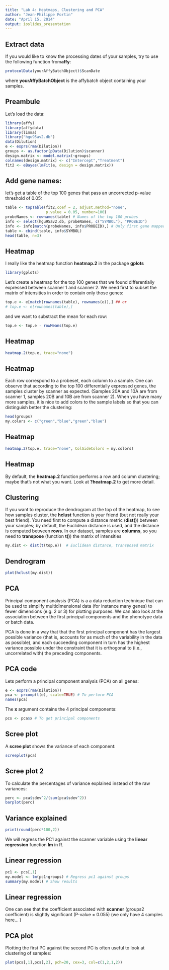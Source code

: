 ```yaml
---
title: "Lab 4: Heatmaps, Clustering and PCA"
author: "Jean-Philippe Fortin"
date: "April 15, 2014"
output: ioslides_presentation
---
```


## Extract data
If you would like to know the processing dates of your samples, try to use the following function from**affy**:
```r
protocolData(yourAffyBatchObject)$ScanDate
```
where **yourAffyBatchObject** is the affybatch object containing your samples. 

## Preambule
Let's load the data:
```r
library(affy)
library(affydata)
library(limma)
library("hgu95av2.db")
data(Dilution)
e <- exprs(rma(Dilution))
groups <- as.factor(pData(Dilution)$scanner)
design.matrix <- model.matrix(~groups)
colnames(design.matrix) <- c("Intercept","Treatment")
fit2 <- eBayes(lmFit(e, design = design.matrix))
```

## Add gene names:
let's get a table of the top 100 genes that pass an uncorrected p-value threshold of 0.05:
```r
table <- topTable(fit2,coef = 2, adjust.method="none", 
                  p.value = 0.05, number=100)
probeNames <- rownames(table) # Names of the top 100 probes
info <- select(hgu95av2.db, probeNames, c("SYMBOL"), "PROBEID")
info <- info[match(probeNames, info$PROBEID),] # Only first gene mapped
table <- cbind(table, info$SYMBOL)
head(table, n=3)
```

## Heatmap
I really like the heatmap function **heatmap.2** in the package **gplots**
```r
library(gplots)
```
Let's create a heatmap for the top 100 genes that we found differentially expressed between scanner 1 and scanner 2. We need first to subset the matrix of intensities in order to contain only those genes:
```r
top.e <- e[match(rownames(table), rownames(e)),] ## or 
# top.e <- e[rownames(table),]
```
and we want to substract the mean for each row:
```r
top.e <- top.e - rowMeans(top.e)
```

## Heatmap 
```r
heatmap.2(top.e, trace="none")
```

## Heatmap
Each row correspond to a probeset, each column to a sample. One can observe that according to the top 100 differentially expressed genes, the samples cluster by scanner as expected. (Samples 20A and 10A are from scanner 1, samples 20B and 10B are from scanner 2). When you have many more samples, it is nice to add colors to the sample labels so that you can distinguish better the clustering:
```r
head(groups)
my.colors <- c("green","blue","green","blue")
```

## Heatmap
```r
heatmap.2(top.e, trace="none", ColSideColors = my.colors)
```

## Heatmap
By default, the **heatmap.2** function performs a row and column clustering; maybe that's not what you want. Look at **?heatmap.2** to get more detail. 

## Clustering
If you want to reproduce the dendrogram at the top of the heatmap, to see how samples cluster, the **hclust** function is your friend (but not really your best friend). You need first to compute a distance metric (**dist()**) between your samples; by default, the Euclidean distance is used, and the distance is computed between **rows**. In our dataset, samples are **columns**, so you need to **transpose** (function **t()**) the matrix of intensities
```r
my.dist <- dist(t(top.e))  # Euclidean distance, transposed matrix
```

## Dendrogram
```r
plot(hclust(my.dist))
```

## PCA
Principal component analysis (PCA) is a a data reduction technique that can be used to simplify multidimensional data (for instance many genes) to fewer dimensions (e.g. 2 or 3) for plotting purposes. We can also look at the association between the first principal components and the phenotype data or batch data. 

PCA is done in a way that that the first principal component has the largest possible variance (that is, accounts for as much of the variability in the data as possible), and each succeeding component in turn has the highest variance possible under the constraint that it is orthogonal to (i.e., uncorrelated with) the preceding components.

## PCA code
Lets perform a principal component analysis (PCA) on all genes:
```r
e <- exprs(rma(Dilution))
pca <- prcomp(t(e), scale=TRUE) # To perform PCA
names(pca)
```
The **x** argument contains the 4 principal components:
```r
pcs <- pca$x # To get principal components
```

## Scree plot
A **scree plot** shows the variance of each component:
```r
screeplot(pca)
```

## Scree plot 2
To calculate the percentages of variance explained instead of the raw variances:
```r
perc <- pca$sdev^2/(sum(pca$sdev^2))
barplot(perc)
```

## Variance explained
```r
print(round(perc*100,2))
```
We will regress the PC1 against the scanner variable using the **linear regression** function **lm** in R. 

## Linear regression
```r
pc1 <- pcs[,1]
my.model <- lm(pc1~groups) # Regress pc1 against groups
summary(my.model) # Show results
```

## Linear regression
One can see that the coefficient associated with **scanner** (groups2 coefficient) is slightly significant (P-value = 0.055) (we only have 4 samples here... )

## PCA plot
Plotting the first PC against the second PC is often useful to look at clustering of samples:
```r
plot(pcs[,1],pcs[,2], pch=20, cex=3, col=c(1,2,1,2))
```
